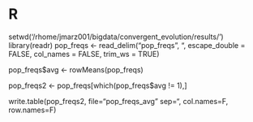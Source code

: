 # R
setwd('/rhome/jmarz001/bigdata/convergent_evolution/results/')
library(readr)
pop_freqs <- read_delim("pop_freqs", "\t", escape_double = FALSE, col_names = FALSE, trim_ws = TRUE)

pop_freqs$avg <- rowMeans(pop_freqs)

pop_freqs2 <- pop_freqs[which(pop_freqs$avg != 1),]

write.table(pop_freqs2, file="pop_freqs_avg" sep="\t", col.names=F, row.names=F)
